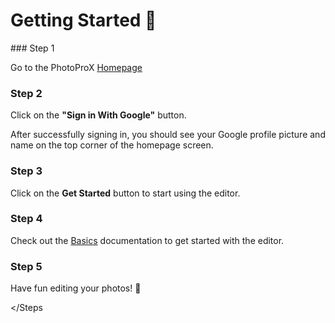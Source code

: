  
# Getting Started 💪
<Steps>
### Step 1
 
Go to the PhotoProX [Homepage](https://photoprox.vercel.app/)
### Step 2
 
Click on the **"Sign in With Google"** button.

After successfully signing in, you should see your Google profile picture and name on the top corner of the homepage screen.

### Step 3

Click on the **Get Started** button to start using the editor.

### Step 4

Check out the [Basics](./basics/) documentation to get started with the editor.

### Step 5

Have fun editing your photos! 🎉

</Steps

>
